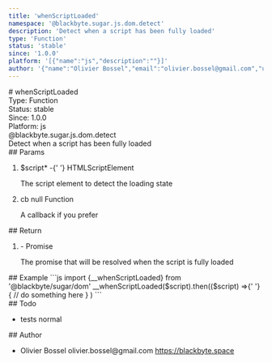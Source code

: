 ```yaml
---
title: 'whenScriptLoaded'
namespace: '@blackbyte.sugar.js.dom.detect'
description: 'Detect when a script has been fully loaded'
type: 'Function'
status: 'stable'
since: '1.0.0'
platform: '[{"name":"js","description":""}]'
author: '{"name":"Olivier Bossel","email":"olivier.bossel@gmail.com","url":"https://blackbyte.space"}'
---
```


<div class="docmap-mdx">
  # whenScriptLoaded
  <div class="_metas">
    <div class="_type">
      <span class="_type-label">Type:</span>
      <span class="_type-value">Function</span>
    </div>
    <div class="_status">
      <span class="_status-label">Status:</span>
      <span class="_status-value -stable">stable</span>
    </div>
    <div class="_since">
      <span class="_since-label">Since:</span>
      <span class="_since-value">1.0.0</span>
    </div>
    <div class="_platform">
      <span class="_platform-label">Platform:</span>
      <span class="_platform-value -js">js</span>
    </div>
  </div>
  <div class="_namespace">@blackbyte.sugar.js.dom.detect</div>
  <div class="_description typo-lead typo-format">
    Detect when a script has been fully loaded
  </div>
  <div class="_params">
    ## Params
    <ol class="_list">
      <li class="_item">
        <span class="_name">
          $script<span class="_required">*</span>
        </span>
        <span class="_default">-</span>{' '}
        <span class="_type">HTMLScriptElement</span>
        <p class="_description">
          The script element to detect the loading state
        </p>
      </li>
      <li class="_item">
        <span class="_name">cb</span>
        <span class="_default">null</span> <span class="_type">Function</span>
        <p class="_description">A callback if you prefer</p>
      </li>
    </ol>
  </div>
  <div class="_return">
    ## Return
    <ol class="_list">
      <li class="_item">
        <span class="_default">-</span>
        <span class="_type">Promise</span>
        <p class="_description">
          The promise that will be resolved when the script is fully loaded
        </p>
      </li>
    </ol>
  </div>
  <div class="_examples">
    ## Example ```js import {__whenScriptLoaded} from '@blackbyte/sugar/dom'
    __whenScriptLoaded($script).then(($script) =>{' '}
    {
      // do something here
    }
    ) ```
  </div>
  <div class="_todo">
    ## Todo
    <ul class="_list">
      <li class="_item">
        <span class="_description">tests</span>
        <span class="_priority -normal">normal</span>
      </li>
    </ul>
  </div>
  <div class="_author">
    ## Author
    <ul class="_list">
      <li class="_item">
        <span class="_name">Olivier Bossel</span>
        <span class="_email">olivier.bossel@gmail.com</span>
        <a href="https://blackbyte.space" target="_blank" class="_url">
          https://blackbyte.space
        </a>
      </li>
    </ul>
  </div>
</div>

